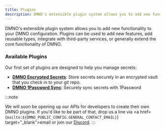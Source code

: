 ```yaml
---
title: Plugins
description: DMNO's extensible plugin system allows you to add new functionality to your DMNO configuration. Plugins can be used to add new features, add reusable types, integrate with third-party services, or generally extend the core functionality of DMNO.
---
```


DMNO's extensible plugin system allows you to add new functionality to your DMNO configuration. Plugins can be used to add new features, add reusable types, integrate with third-party services, or generally extend the core functionality of DMNO.

### Available Plugins

Our first set of plugins are designed to help you manage secrets:

- [**DMNO Encrypted Secrets**](/docs/plugins/encrypted-vault): Store secrets securely in an encrypted vault that you check in to your git repo. 
- [**DMNO 1Password Sync**](/docs/plugins/1password): Securely sync secrets with 1Password 


:::note

We will soon be opening up our APIs for developers to create their own DMNO plugins. If you'd like to be part of that, drop us a line via <a href={`mailto:${DMNO_PUBLIC_CONFIG.GENERAL_CONTACT_EMAIL}`} target="_blank">email</a> or join our <a href={DMNO_PUBLIC_CONFIG.DISCORD_JOIN_URL} target="_blank">Discord</a>.
:::
